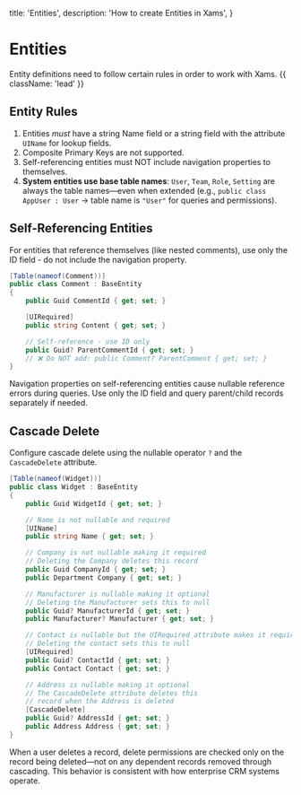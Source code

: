   title: 'Entities',
  description: 'How to create Entities in Xams',
}

# Entities

Entity definitions need to follow certain rules in order to work with Xams. {{ className: 'lead' }}

## Entity Rules

1. Entities _must_ have a string Name field or a string field with the attribute `UIName` for lookup fields.
2. Composite Primary Keys are not supported.
3. Self-referencing entities must NOT include navigation properties to themselves.
4. **System entities use base table names**: `User`, `Team`, `Role`, `Setting` are always the table names—even when extended (e.g., `public class AppUser : User` → table name is `"User"` for queries and permissions).

## Self-Referencing Entities

For entities that reference themselves (like nested comments), use only the ID field - do not include the navigation property.

```c# {{ title: 'Project / Entities / Comment.cs' }}
[Table(nameof(Comment))]
public class Comment : BaseEntity
{
    public Guid CommentId { get; set; }

    [UIRequired]
    public string Content { get; set; }

    // Self-reference - use ID only
    public Guid? ParentCommentId { get; set; }
    // ❌ Do NOT add: public Comment? ParentComment { get; set; }
}
```

<Note>
  Navigation properties on self-referencing entities cause nullable reference errors during queries. Use only the ID field and query parent/child records separately if needed.
</Note>

## Cascade Delete

Configure cascade delete using the nullable operator `?` and the `CascadeDelete` attribute.

```c# {{ title: 'Project / Entities / Widget.cs' }}
[Table(nameof(Widget))]
public class Widget : BaseEntity
{
    public Guid WidgetId { get; set; }

    // Name is not nullable and required
    [UIName]
    public string Name { get; set; }

    // Company is not nullable making it required
    // Deleting the Company deletes this record
    public Guid CompanyId { get; set; }
    public Department Company { get; set; }

    // Manufacturer is nullable making it optional
    // Deleting the Manufacturer sets this to null
    public Guid? ManufacturerId { get; set; }
    public Manufacturer? Manufacturer { get; set; }

    // Contact is nullable but the UIRequired attribute makes it required
    // Deleting the contact sets this to null
    [UIRequired]
    public Guid? ContactId { get; set; }
    public Contact Contact { get; set; }

    // Address is nullable making it optional
    // The CascadeDelete attribute deletes this
    // record when the Address is deleted
    [CascadeDelete]
    public Guid? AddressId { get; set; }
    public Address Address { get; set; }
}
```

<Note>
  When a user deletes a record, delete permissions are checked only on the
  record being deleted—not on any dependent records removed through cascading.
  This behavior is consistent with how enterprise CRM systems operate.
</Note>
